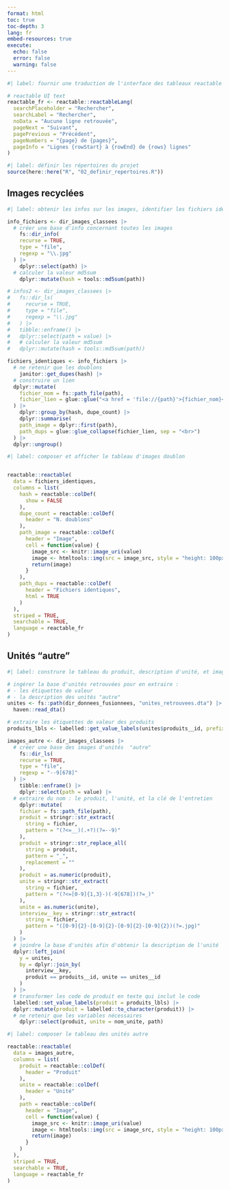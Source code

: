 ```yaml
---
format: html
toc: true
toc-depth: 3
lang: fr
embed-resources: true
execute:
  echo: false
  error: false
  warning: false
---
```


```r
#| label: fournir une traduction de l'interface des tableaux reactable

# reactable UI text
reactable_fr <- reactable::reactableLang(
  searchPlaceholder = "Rechercher",
  searchLabel = "Rechercher",
  noData = "Aucune ligne retrouvée",
  pageNext = "Suivant",
  pagePrevious = "Précédent",
  pageNumbers = "{page} de {pages}",
  pageInfo = "Lignes {rowStart} à {rowEnd} de {rows} lignes"
)
```

```r
#| label: définir les répertoires du projet
source(here::here("R", "02_definir_repertoires.R"))
```

## Images recyclées

```r
#| label: obtenir les infos sur les images, identifier les fichiers identiques

info_fichiers <- dir_images_classees |>
  # créer une base d'info concernant toutes les images 
	fs::dir_info(
    recurse = TRUE,
    type = "file",
    regexp = "\\.jpg"
  ) |>
	dplyr::select(path) |>
  # calculer la valeur md5sum
	dplyr::mutate(hash = tools::md5sum(path))

# infos2 <- dir_images_classees |>
# 	fs::dir_ls(
#     recurse = TRUE,
#     type = "file",
#     regexp = "\\.jpg"
#   ) |>
# 	tibble::enframe() |>
# 	dplyr::select(path = value) |>
#   # calculer la valeur md5sum
# 	dplyr::mutate(hash = tools::md5sum(path))

fichiers_identiques <- info_fichiers |>
  # ne retenir que les doublons
	janitor::get_dupes(hash) |>
  # construire un lien
  dplyr::mutate(
    fichier_nom = fs::path_file(path),
    fichier_lien = glue::glue("<a href = 'file://{path}'>{fichier_nom}</a>")
  ) |>
	dplyr::group_by(hash, dupe_count) |>
	dplyr::summarise(
    path_image = dplyr::first(path),
    path_dups = glue::glue_collapse(fichier_lien, sep = "<br>")
  ) |>
  dplyr::ungroup()

```

```r
#| label: composer et afficher le tableau d'images doublon


reactable::reactable(
  data = fichiers_identiques,
  columns = list(
    hash = reactable::colDef(
      show = FALSE
    ),
    dupe_count = reactable::colDef(
      header = "N. doublons"
    ),
    path_image = reactable::colDef(
      header = "Image",
      cell = function(value) {
        image_src <- knitr::image_uri(value)
        image <- htmltools::img(src = image_src, style = "height: 100px;")
        return(image)
      }
    ),
    path_dups = reactable::colDef(
      header = "Fichiers identiques",
      html = TRUE
    )
  ),
  striped = TRUE,
  searchable = TRUE,
  language = reactable_fr
)

```

## Unités "autre"


```r
#| label: construre le tableau du produit, description d'unité, et image

# ingérer la base d'unités retrouvées pour en extraire :
# - les étiquettes de valeur
# - la description des unités "autre"
unites <- fs::path(dir_donnees_fusionnees, "unites_retrouvees.dta") |>
  haven::read_dta()

# extraire les étiquettes de valeur des produits
produits_lbls <- labelled::get_value_labels(unites$produits__id, prefixed = TRUE)

images_autre <- dir_images_classees |>
  # créer une base des images d'unités  "autre"
	fs::dir_ls(
    recurse = TRUE,
    type = "file",
    regexp = "--9[678]"
  ) |>
	tibble::enframe() |>
	dplyr::select(path = value) |>
  # extraire du nom : le produit, l'unité, et la clé de l'entretien
	dplyr::mutate(
    fichier = fs::path_file(path),
    produit = stringr::str_extract(
      string = fichier,
      pattern = "(?<=__)(.+?)(?=--9)"
    ),
    produit = stringr::str_replace_all(
      string = produit,
      pattern = "_",
      replacement = ""
    ),
    produit = as.numeric(produit),
    unite = stringr::str_extract(
      string = fichier,
      pattern = "(?<=[0-9]{1,3}-)(-9[678])(?=_)"
    ),
    unite = as.numeric(unite),
    interview__key = stringr::str_extract(
      string = fichier,
      pattern = "([0-9]{2}-[0-9]{2}-[0-9]{2}-[0-9]{2})(?=.jpg)"
    )
  ) |>
  # joindre la base d'unités afin d'obtenir la description de l'unité
  dplyr::left_join(
    y = unites,
    by = dplyr::join_by(
      interview__key,
      produit == produits__id, unite == unites__id
    )
  ) |>
  # transformer les code de produit en texte qui inclut le code
  labelled::set_value_labels(produit = produits_lbls) |>
  dplyr::mutate(produit = labelled::to_character(produit)) |>
  # ne retenir que les variables nécessaires
	dplyr::select(produit, unite = nom_unite, path)

```


```r
#| label: composer le tableau des unités autre

reactable::reactable(
  data = images_autre,
  columns = list(
    produit = reactable::colDef(
      header = "Produit"
    ),
    unite = reactable::colDef(
      header = "Unité"
    ),
    path = reactable::colDef(
      header = "Image",
      cell = function(value) {
        image_src <- knitr::image_uri(value)
        image <- htmltools::img(src = image_src, style = "height: 100px;")
        return(image)
      }  
    )
  ),
  striped = TRUE,
  searchable = TRUE,
  language = reactable_fr
)

```
